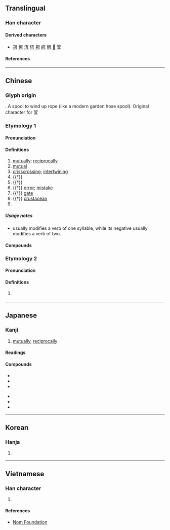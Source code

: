 {{also|亙}}
{{character info}}
==Translingual==

===Han character===
{{Han char|rn=7|rad=二|as=02|sn=4|four=10107|canj=MVNM|ids=⿱一彑}}

====Derived characters====
* [[冱]] [[仾]] [[沍]] [[坘]] [[枑]] [[䊺]] [[魱]] [[𦊂]] [[䇘]]

====References====
{{Han ref|kx=0086.090|dkj=00255|dj=0178.020|hdz=10014.010|uh=4E92}}

----

==Chinese==
{{zh-forms}}

===Glyph origin===
{{Han etym}}

{{liushu|p}}. A spool to wind up rope (like a modern garden hose spool). Original character for 䇘

===Etymology 1===

====Pronunciation====
{{zh-pron
|m=hù
|c=wu6
|h=pfs=fu;gd=fu1
|mn=hō͘
|mn-t=hu5/hu6
|mn-t_note=hu5 - Chaozhou; hu6 - Shantou
|mc=y
|oc=y
|cat=adv,a
}}

====Definitions====
{{zh-hanzi}}

# [[mutually]]; [[reciprocally]]
# [[mutual]]
# [[crisscrossing]]; [[intertwining]]
# {{†}} {{zh-alt-form|䇘|a tool to wind up cord}}
# {{†}} {{zh-alt-form|枑|wooden rack}}
# {{†}} [[error]]; [[mistake]]
# {{†}} [[gate]]
# {{†}} [[crustacean]]
# {{surname|zh}}

=====Usage notes=====
* {{zh-l|互}} usually modifies a verb of one syllable, while its negative {{zh-l|互不}} usually modifies a verb of two.

====Compounds====
{{zh-der|互動:interactive|互相:each other|互助:to help each other|互粉:to follow or friend each other|共榮互利:to benefit mutually and prosper together|互不侵犯|互不相讓|互保|互信|互切互磋|互別苗頭|互利|互助合作|互助會|互勉|互動媒體|互動式|互定|互角|互市|互惠|互惠原則|互惠關稅|互感應|互換|互毆|互物|互生|互用|互異|互相為謀|互補|互補色|互見|互訓|互託肝膽|互調|互讓|互質|互通|互通有無|互選|互鄉|交互作用|仁智互見|利弊互見|反目互毆|平等互惠|犬牙差互|瑕瑜互見|盤互|相互|相互作用|社會互動|舛互|輪互|轚互|館際互借|首尾乖互}}

===Etymology 2===

====Pronunciation====
{{zh-pron
|mn=hō͘
|mn-t=hou7
|cat=v,prep
}}

====Definitions====
{{zh-hanzi}}

# {{lb|zh|Min Nan}} {{zh-alt-form|*予}}

----

==Japanese==

===Kanji===
{{ja-kanji|grade=c|rs=二02}}

# [[mutually]], [[reciprocally]]

====Readings====
{{ja-readings
|goon=ご
|kanon=こ
|kun=たが-い<たが-ひ
}}

====Compounds====
{{der-top3|Compounds}}
* {{ja-r|相%互|そう%ご}}
* {{ja-r|互%角|ご%かく}}
* {{ja-r|交%互|こう%ご}}
{{der-mid3}}
* {{ja-r|互%換|ご%かん}}
* {{ja-r|互%選|ご%せん}}
* {{ja-r|互%助|ご%じょ}}
{{der-bottom}}

----

==Korean==

===Hanja===
{{ko-hanja|호}}

# {{rfdef|ko|sort=二02}}

----

==Vietnamese==

===Han character===
{{vi-readings|reading=[[hỗ]], [[hổ]]|rs=二02}}

# {{rfdef|vi|sort=二02}}

====References====
* [http://nomfoundation.org/common/nom_details.php?codepoint=4e92 Nom Foundation]